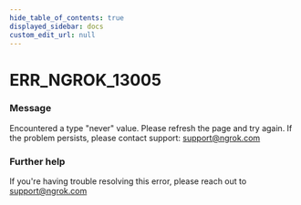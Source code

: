 ```yaml
---
hide_table_of_contents: true
displayed_sidebar: docs
custom_edit_url: null
---
```



# ERR_NGROK_13005

### Message

Encountered a type "never" value. Please refresh the page and try again. If the problem persists, please contact support: support@ngrok.com

### Further help

If you're having trouble resolving this error, please reach out to [support@ngrok.com](mailto:support@ngrok.com?subject=Help%20with%20ERR_NGROK_13005)

<ErrorDetails error="err_ngrok_13005" />
